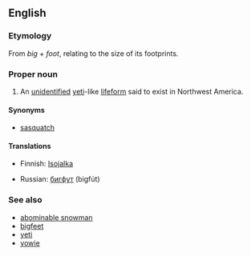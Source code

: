 ==English==
{{wikipedia}}

===Etymology===
From ''big'' + ''foot'', relating to the size of its footprints.

===Proper noun===
{{en-proper noun}}
# {{cryptozoology}} An [[unidentified]] [[yeti]]-like [[lifeform]] said to exist in Northwest America.

====Synonyms====
*[[sasquatch]]

====Translations====
{{top}}
*Finnish: [[Isojalka]]
{{mid}}
*Russian: [[бигфут]] (bigfút) {{m}}
{{bottom}}

===See also===
*[[abominable snowman]]
*[[bigfeet]]
*[[yeti]]
*[[yowie]]